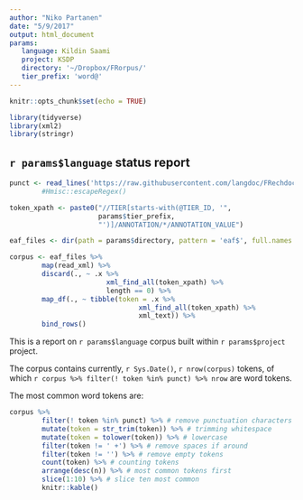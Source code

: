 ```yaml
---
author: "Niko Partanen"
date: "5/9/2017"
output: html_document
params:
   language: Kildin Saami
   project: KSDP
   directory: '~/Dropbox/FRorpus/'
   tier_prefix: 'word@'
---
```


```r
knitr::opts_chunk$set(echo = TRUE)
```

```r
library(tidyverse)
library(xml2)
library(stringr)
```

## `r params$language` status report

```r

punct <- read_lines('https://raw.githubusercontent.com/langdoc/FRechdoc/master/transcription/punctuation.txt') # %>% 
        #Hmisc::escapeRegex()

token_xpath <- paste0("//TIER[starts-with(@TIER_ID, '", 
                      params$tier_prefix, 
                      "')]/ANNOTATION/*/ANNOTATION_VALUE")

eaf_files <- dir(path = params$directory, pattern = 'eaf$', full.names = T, recursive = T)

corpus <- eaf_files %>% 
        map(read_xml) %>%
        discard(., ~ .x %>% 
                        xml_find_all(token_xpath) %>% 
                        length == 0) %>%
        map_df(., ~ tibble(token = .x %>% 
                                xml_find_all(token_xpath) %>% 
                                xml_text)) %>%
        bind_rows()

```

This is a report on `r params$language` corpus built within `r params$project` project.

The corpus contains currently, `r Sys.Date()`, `r nrow(corpus)` tokens, of which `r corpus %>% filter(! token %in% punct) %>% nrow` are word tokens.

The most common word tokens are:

```r

corpus %>% 
        filter(! token %in% punct) %>% # remove punctuation characters
        mutate(token = str_trim(token)) %>% # trimming whitespace
        mutate(token = tolower(token)) %>% # lowercase
        filter(token != ' +') %>% # remove spaces if around
        filter(token != '') %>% # remove empty tokens
        count(token) %>% # counting tokens
        arrange(desc(n)) %>% # most common tokens first
        slice(1:10) %>% # slice ten most common
        knitr::kable()

```

